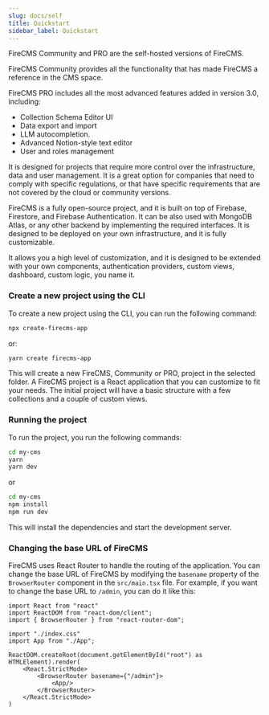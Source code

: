 ```yaml
---
slug: docs/self
title: Quickstart
sidebar_label: Quickstart
---
```


FireCMS Community and PRO are the self-hosted versions of FireCMS.

FireCMS Community provides all the functionality that has made FireCMS a reference in the CMS space.

FireCMS PRO includes all the most advanced features added in version 3.0, including:
- Collection Schema Editor UI
- Data export and import
- LLM autocompletion.
- Advanced Notion-style text editor
- User and roles management

It is designed for projects that require more control over the
infrastructure, data and user management. It is a great option for companies that need to
comply with specific regulations, or that have specific requirements that are not covered by the cloud or
community versions.

FireCMS is a fully open-source project, and it is built on top of Firebase, Firestore, and Firebase Authentication.
It can be also used with MongoDB Atlas, or any other backend by implementing the required interfaces.
It is designed to be deployed on your own infrastructure, and it is fully customizable.

It allows you a high level of customization, and it is designed to be extended with your own components,
authentication providers, custom views, dashboard, custom logic, you name it.


### Create a new project using the CLI

To create a new project using the CLI, you can run the following command:
```bash
npx create-firecms-app
```
or:

```bash
yarn create firecms-app
```


This will create a new FireCMS, Community or PRO, project in the selected folder.
A FireCMS project is a React application that you can customize to fit your needs.
The initial project will have a basic structure with a few collections and a couple of custom views.

### Running the project

To run the project, you run the following commands:

```bash
cd my-cms
yarn
yarn dev
```

or

```bash
cd my-cms
npm install
npm run dev
```

This will install the dependencies and start the development server.

### Changing the base URL of FireCMS

FireCMS uses React Router to handle the routing of the application.
You can change the base URL of FireCMS by modifying the `basename` property of the `BrowserRouter` component in the `src/main.tsx` file.
For example, if you want to change the base URL to `/admin`, you can do it like this:

```tsx
import React from "react"
import ReactDOM from "react-dom/client";
import { BrowserRouter } from "react-router-dom";

import "./index.css"
import App from "./App";

ReactDOM.createRoot(document.getElementById("root") as HTMLElement).render(
    <React.StrictMode>
        <BrowserRouter basename={"/admin"}>
            <App/>
        </BrowserRouter>
    </React.StrictMode>
)
```
